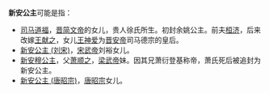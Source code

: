 '''新安公主'''可能是指：
*[[司马道福|司马道福]]，[[晋简文帝|晋简文帝]]的女儿，贵人徐氏所生。初封余姚公主。前夫[[桓濟|桓济]]，后来改嫁[[王献之|王献之]]，女儿[[王神愛|王神爱]]为[[晋安帝|晋安帝]]司马德宗的皇后。
*[[新安公主_(刘宋)|新安公主 (刘宋)]]，[[宋武帝|宋武帝]]刘裕女儿。
*[[新安穆公主|新安穆公主]]，父[[蕭順之|萧顺之]]，[[梁武帝|梁武帝]]妹。因其兄萧衍登基称帝，萧氏死后被追封为新安公主。
*[[新安公主_(唐昭宗)|新安公主 (唐昭宗)]]，[[唐昭宗|唐昭宗]]女儿。

{{Disambig|Cat=公主封号消歧义}}